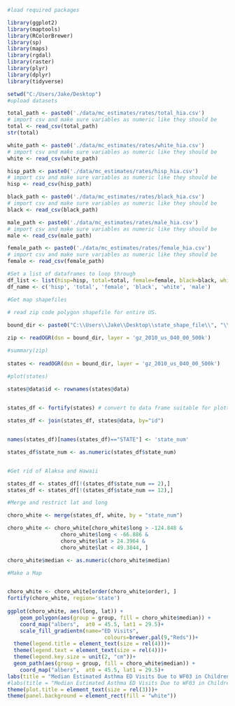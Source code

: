 ```{r}
#load required packages

library(ggplot2)
library(maptools)
library(RColorBrewer)
library(sp)
library(maps)
library(rgdal)
library(raster)
library(plyr)
library(dplyr)
library(tidyverse)

setwd("C:/Users/Jake/Desktop")
#upload datasets

total_path <- paste0('./data/mc_estimates/rates/total_hia.csv')
# import csv and make sure variables as numeric like they should be
total <- read_csv(total_path)
str(total)

white_path <- paste0('./data/mc_estimates/rates/white_hia.csv')
# import csv and make sure variables as numeric like they should be
white <- read_csv(white_path)

hisp_path <- paste0('./data/mc_estimates/rates/hisp_hia.csv')
# import csv and make sure variables as numeric like they should be
hisp <- read_csv(hisp_path)

black_path <- paste0('./data/mc_estimates/rates/black_hia.csv')
# import csv and make sure variables as numeric like they should be
black <- read_csv(black_path)

male_path <- paste0('./data/mc_estimates/rates/male_hia.csv')
# import csv and make sure variables as numeric like they should be
male <- read_csv(male_path)

female_path <- paste0('./data/mc_estimates/rates/female_hia.csv')
# import csv and make sure variables as numeric like they should be
female <- read_csv(female_path)

#Set a list of dataframes to loop through
df_list <- list(hisp=hisp, total=total, female=female, black=black, white=white, male=male)
df_name <- c('hisp', 'total', 'female', 'black', 'white', 'male')

#Get map shapefiles
 
# read zip code polygon shapefile for entire US.

bound_dir <- paste0("C:\\Users\\Jake\\Desktop\\state_shape_file\\", "\\gz_2010_us_040_00_500k")

zip <- readOGR(dsn = bound_dir, layer = 'gz_2010_us_040_00_500k')

#summary(zip)
 
states <- readOGR(dsn = bound_dir, layer = 'gz_2010_us_040_00_500k')

#plot(states)

states@data$id <- rownames(states@data)

 
states_df <- fortify(states) # convert to data frame suitable for plotting

states_df <- join(states_df, states@data, by="id")


names(states_df)[names(states_df)=="STATE"] <- 'state_num'

states_df$state_num <- as.numeric(states_df$state_num)


#Get rid of Alaksa and Hawaii

states_df <- states_df[!(states_df$state_num == 2),]
states_df <- states_df[!(states_df$state_num == 12),]

#Merge and restrict lat and long

choro_white <- merge(states_df, white, by = "state_num")

choro_white <- choro_white[choro_white$long > -124.848 &
                 choro_white$long < -66.886 &
                 choro_white$lat > 24.3964 &
                 choro_white$lat < 49.3844, ]

choro_white$median <- as.numeric(choro_white$median)

#Make a Map


choro_white <- choro_white[order(choro_white$order), ]
fortify(choro_white, region='state')
  
ggplot(choro_white, aes(long, lat)) +
    geom_polygon(aes(group = group, fill = choro_white$median)) +
    coord_map("albers",  at0 = 45.5, lat1 = 29.5)+
    scale_fill_gradientn(name="ED Visits",
                               colours=brewer.pal(9,"Reds"))+
  theme(legend.title = element_text(size = rel(4)))+
  theme(legend.text = element_text(size = rel(4)))+
  theme(legend.key.size = unit(2, "cm"))+
  geom_path(aes(group = group, fill = choro_white$median)) +
    coord_map("albers",  at0 = 45.5, lat1 = 29.5)+
labs(title = "Median Estimated Asthma ED Visits Due to WF03 in Children From \n2005 to 2013 per 100,000 Children With Asthma (white)")+
#labs(title = "Median Estimated Asthma ED Visits Due to WF03 in Children From 2005 to 2013 (white)")+
theme(plot.title = element_text(size = rel(3)))+
theme(panel.background = element_rect(fill = "white"))


``` 

